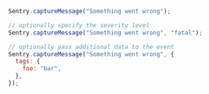 ```javascript
Sentry.captureMessage("Something went wrong");

// optionally specify the severity level
Sentry.captureMessage("Something went wrong", "fatal");

// optionally pass additional data to the event
Sentry.captureMessage("Something went wrong", {
  tags: {
    foo: "bar",
  },
});
```
